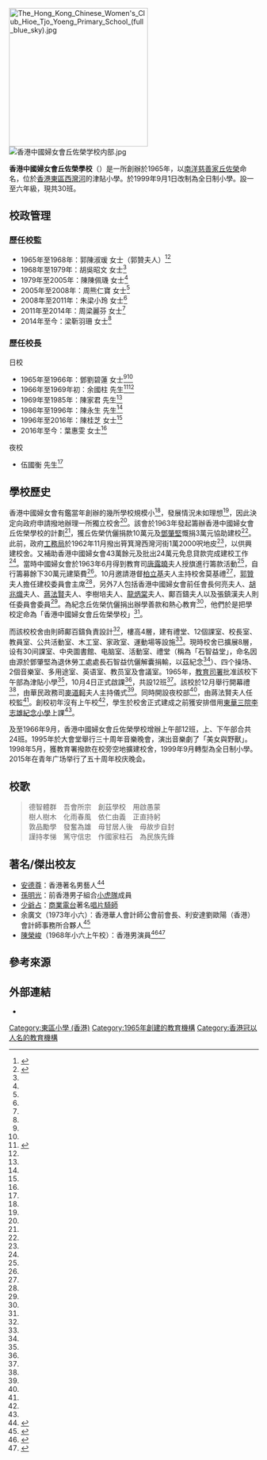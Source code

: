 {{Infobox School
| name = 香港中國婦女會丘佐榮學校
|other_name = The Hong Kong Chinese Women's Club Hioe Tjo Yoeng Primary School 
| image = [[File:The_H.K.C.W.C._Hioe_Tjo_Yoeng_Primary_School's_crest.png|250px]]
| motto = 博學篤志 
| established = 1965年
| type = [[津貼小學|津貼小學]]
| affiliation = [[香港中國婦女會|香港中國婦女會]] 
| district =[[東區_(香港)|東區]]
| grades = 小一至小六
| superintendent = 梁靳羽珊女士
| principal = 葉惠雯女士
| religion = 
| dean =
| college = 
| cs = 
| staff =  
| conference = 
| colors = 
| magazine = 
| location = 香港筲箕灣西灣河街61號 
| free_label =
| free_text = 
| free_label2 = 
| free_text2 = 
| free_label3 =
| free_text3 = 
| information = (+852) 25602051
| fax = (+852) 25689445
| mail = info@hkcwc-htyps.edu.hk
| website = [http://www.hkcwc-htyps.edu.hk http://www.hkcwc-htyps.edu.hk]
}}

[[File:The_Hong_Kong_Chinese_Women's_Club_Hioe_Tjo_Yoeng_Primary_School_(full_blue_sky).jpg|280px]]
[[File:香港中國婦女會丘佐榮学校内部.jpg|thumb]]

'''香港中國婦女會丘佐榮學校'''（{{lang-en|The Hong Kong Chinese Women's Club Hioe Tjo Yoeng Primary School}}）是一所創辦於1965年，以[[南洋|南洋]][[慈善家|慈善家]][[丘佐榮|丘佐榮]]命名，位於[[香港|香港]][[東區_(香港)|東區]][[西灣河|西灣河]]的津貼小學。於1999年9月1日改制為全日制小學。設一至六年級，現共30班。

==校政管理==
===歷任校監===
*1965年至1968年：郭陳淑瑗 女士（郭贊夫人）<ref name="香港中國婦女會丘佐榮校開幕">{{cite news |title=香港中國婦女會丘佐榮校開幕 |url=https://mmis.hkpl.gov.hk/coverpage/-/coverpage/view?_coverpage_WAR_mmisportalportlet_hsf=%E7%95%A2%E6%A5%AD%E7%A6%AE&p_r_p_-1078056564_c=QF757YsWv5%2BakvA8rFW5Ej7yS27GMO88&_coverpage_WAR_mmisportalportlet_o=851&_coverpage_WAR_mmisportalportlet_actual_q=%28%20verbatim_dc.collection%3A%28%22Old%5C%20HK%5C%20Newspapers%22%29%20%29%20AND+%28%20%28%20allTermsMandatory%3A%28true%29%20OR+all_dc.title%3A%28%E7%95%A2%E6%A5%AD%E7%A6%AE%29%20OR+all_dc.creator%3A%28%E7%95%A2%E6%A5%AD%E7%A6%AE%29%20OR+all_dc.contributor%3A%28%E7%95%A2%E6%A5%AD%E7%A6%AE%29%20OR+all_dc.subject%3A%28%E7%95%A2%E6%A5%AD%E7%A6%AE%29%20OR+fulltext%3A%28%E7%95%A2%E6%A5%AD%E7%A6%AE%29%20OR+all_dc.description%3A%28%E7%95%A2%E6%A5%AD%E7%A6%AE%29%20%29%20%29&_coverpage_WAR_mmisportalportlet_sort_field=dc.publicationdate_bsort&_coverpage_WAR_mmisportalportlet_sort_order=desc&_coverpage_WAR_mmisportalportlet_filter=dc.publicationdate_dt%3A%5B1960-01-01T00%3A00%3A00Z+TO+1969-12-31T15%3A59%3A59Z%5D |page=15 |language= |publisher=華僑日報 | date=1965-12-07 |accessdate=2022-03-24 |quote= }}</ref><ref name="歷任校監及校長">{{cite web |url=https://www.hkcwc-htyps.edu.hk/CustomPage/paragraphGroup.aspx?ct=customPage&webPageId=39&pageId=62&nnnid=27 |title=歷任校監及校長 |website= |language= |author=香港中國婦女會丘佐榮學校 |date= |access-date=2022-03-24 |quote=}}</ref>
*1968年至1979年：胡吳昭文 女士<ref name="歷任校監及校長" />
*1979年至2005年：陳陳佩璣 女士<ref name="歷任校監及校長" />
*2005年至2008年：周熊仁寶 女士<ref name="歷任校監及校長" />
*2008年至2011年：朱梁小玲 女士<ref name="歷任校監及校長" />
*2011年至2014年：周梁麗芬 女士<ref name="歷任校監及校長" />
*2014年至今：梁靳羽珊 女士<ref name="歷任校監及校長" />

===歷任校長===
;日校
*1965年至1966年：鄧劉碧蓮 女士<ref name="香港中國婦女會丘佐榮校開幕" /><ref name="歷任校監及校長" />
*1966年至1969年初：余國柱 先生<ref>{{cite news |url=https://mmis.hkpl.gov.hk/coverpage/-/coverpage/view?_coverpage_WAR_mmisportalportlet_hsf=%E7%95%A2%E6%A5%AD%E7%A6%AE&p_r_p_-1078056564_c=QF757YsWv5%2BakvA8rFW5Eu20HSRz2hYa&_coverpage_WAR_mmisportalportlet_o=316&_coverpage_WAR_mmisportalportlet_actual_q=%28%20verbatim_dc.collection%3A%28%22Old%5C%20HK%5C%20Newspapers%22%29%20%29%20AND+%28%20%28%20allTermsMandatory%3A%28true%29%20OR+all_dc.title%3A%28%E7%95%A2%E6%A5%AD%E7%A6%AE%29%20OR+all_dc.creator%3A%28%E7%95%A2%E6%A5%AD%E7%A6%AE%29%20OR+all_dc.contributor%3A%28%E7%95%A2%E6%A5%AD%E7%A6%AE%29%20OR+all_dc.subject%3A%28%E7%95%A2%E6%A5%AD%E7%A6%AE%29%20OR+fulltext%3A%28%E7%95%A2%E6%A5%AD%E7%A6%AE%29%20OR+all_dc.description%3A%28%E7%95%A2%E6%A5%AD%E7%A6%AE%29%20%29%20%29&_coverpage_WAR_mmisportalportlet_sort_field=dc.publicationdate_bsort&_coverpage_WAR_mmisportalportlet_sort_order=desc&_coverpage_WAR_mmisportalportlet_filter=dc.publicationdate_dt%3A%5B1960-01-01T00%3A00%3A00Z+TO+1969-12-31T15%3A59%3A59Z%5D |title=丘佐榮日夜校 第二屆畢業禮 |page=14 |language= |publisher=華僑日報 |date=1968-07-12 |access-date=2022-03-06 |quote=}}</ref><ref name="歷任校監及校長" />
*1969年至1985年：陳家君 先生<ref name="歷任校監及校長" />
*1986年至1996年：陳永生 先生<ref name="歷任校監及校長" /> 
*1996年至2016年：陳桂芝 女士<ref name="歷任校監及校長" />
*2016年至今：葉惠雯 女士<ref name="歷任校監及校長" />

;夜校
*伍國衡 先生<ref name="香港中國婦女會丘佐榮校開幕" />

== 學校歷史 ==
香港中國婦女會有鑑當年創辦的幾所學校規模小<ref name="香港中國婦女會丘佐榮校開幕" />，發展情況未如理想<ref name="香港中國婦女會丘佐榮校開幕" />，因此決定向政府申請撥地辦理一所獨立校舍<ref name="香港中國婦女會丘佐榮校開幕" />。該會於1963年發起籌辦香港中國婦女會丘佐榮學校的計劃<ref name="香港中國婦女會丘佐榮校開幕" />，獲丘佐榮伉儷捐款10萬元及[[鄧肇堅|鄧肇堅]]慨捐3萬元協助建校<ref name="香港中國婦女會丘佐榮校開幕" />。此前，政府[[工務局|工務局]]於1962年11月撥出筲箕灣西灣河街1萬2000呎地皮<ref name="香港中國婦女會丘佐榮校開幕" />，以供興建校舍。又補助香港中國婦女會43萬餘元及批出24萬元免息貸款完成建校工作<ref name="香港中國婦女會丘佐榮校開幕" />。當時中國婦女會於1963年6月得到教育司[[唐露曉|唐露曉]]夫人授旗進行籌款活動<ref name="香港中國婦女會丘佐榮校開幕" />，自行籌募餘下30萬元建築費<ref name="香港中國婦女會丘佐榮校開幕" />。10月邀請港督[[柏立基|柏立基]]夫人主持校舍莫基禮<ref name="香港中國婦女會丘佐榮校開幕" />，[[郭贊|郭贊]]夫人擔任建校委員會主席<ref name="香港中國婦女會丘佐榮校開幕" />，另外7人包括香港中國婦女會前任會長何亮夫人、[[胡兆熾|胡兆熾]]夫人、[[蔣法賢|蔣法賢]]夫人、李樹培夫人、[[龍炳棠|龍炳棠]]夫人、鄺百鑄夫人以及張鎮漢夫人則任委員會委員<ref name="香港中國婦女會丘佐榮校開幕" />。為紀念丘佐榮伉儷捐出辦學善款和熱心教育<ref name="香港中國婦女會丘佐榮校開幕" />，他們於是把學校定命為「香港中國婦女會丘佐榮學校」<ref name="香港中國婦女會丘佐榮校開幕" />。

而該校校舍由則師鄺百鑄負責設計<ref name="香港中國婦女會丘佐榮校開幕" />，樓高4層，建有禮堂、12個課室、校長室、教員室、公共活動室、木工室、家政室、運動場等設施<ref name="香港中國婦女會丘佐榮校開幕" />。現時校舍已擴展8層，设有30间課室、中央圖書館、电脑室、活動室、禮堂（稱為「石智益堂」，命名因由源於鄧肇堅為退休勞工處處長石智益伉儷解囊捐輸，以茲紀念<ref name="香港中國婦女會丘佐榮校開幕" />）、四个操场、2個音樂室、多用途室、英语室、教员室及會議室。1965年，[[教育局_(香港)|教育司署]]批准該校下午部為津貼小學<ref name="香港中國婦女會丘佐榮校開幕" />，10月4日正式啟課<ref name="香港中國婦女會丘佐榮校開幕" />，共設12班<ref name="香港中國婦女會丘佐榮校開幕" />。該校於12月舉行開幕禮<ref name="香港中國婦女會丘佐榮校開幕" />，由華民政務司[[麥道軻|麥道軻]]夫人主持儀式<ref name="香港中國婦女會丘佐榮校開幕" />。同時開設夜校部<ref name="香港中國婦女會丘佐榮校開幕" />，由蔣法賢夫人任校監<ref name="香港中國婦女會丘佐榮校開幕" />。創校初年沒有上午校<ref name="香港中國婦女會丘佐榮校開幕" />，學生於校舍正式建成之前獲安排借用[[東華三院李志雄紀念小學|東華三院李志雄紀念小學]]上課<ref name="香港中國婦女會丘佐榮校開幕" />。

及至1966年9月，香港中國婦女會丘佐榮學校增辦上午部12班，上、下午部合共24班。1995年於大會堂舉行三十周年音樂晚會，演出音樂劇了「美女與野獸」。1998年5月，獲教育署撥款在校旁空地擴建校舍，1999年9月轉型為全日制小學。2015年在青年广场举行了五十周年校庆晚会。

==校歌==
<blockquote>
德智體群　吾會所宗　創茲學校　用啟愚蒙<br />樹人樹木　化雨春風　依仁由義　正直持躬<br />敦品勵學　發奮為雄　毋甘居人後　毋故步自封<br />謹持孝悌　篤守信忠　作國家柱石　為民族先鋒
</blockquote>

==著名/傑出校友==	
*[[安德尊|安德尊]]：香港著名男藝人<ref>{{web reference|URL=http://hkcwc-htyps.edu.hk/index.php?lv=3&showPageID=248|title=新春滿載當年情|work=香港中國婦女會丘佐榮學校校友會|year=2006年|date=2月4日|accessdate=2019-02-01|archive-date=2019-05-20|archive-url=https://web.archive.org/web/20190520114402/http://hkcwc-htyps.edu.hk/index.php?lv=3&showPageID=248|dead-url=no}}</ref>
*[[孫明光|孫明光]]：前香港男子組合[[小虎隊|小虎隊]]成員
*[[少爺占|少爺占]]：[[商業電台|商業電台]]著名[[唱片騎師|唱片騎師]]
*余廣文（1973年小六）：香港華人會計師公會前會長、利安達劉歐陽（香港）會計師事務所合夥人<ref>{{cite web |url=https://www.hkcwc-htyps.edu.hk/CustomPage/5/%E7%AC%AC%E4%B8%83%E5%B1%86%E6%A0%A1%E5%8F%8B%E6%A0%A1%E8%91%A3(%E8%A3%9C%E9%81%B8)%E5%80%99%E9%81%B8%E4%BA%BA%E8%B3%87%E6%96%99.pdf |title=第七屆校友校董(補選)候選人資料 余廣文 |website= |language= |author=香港中國婦女會丘佐榮學校校友會 |date=2021 |access-date=2022-03-24 |quote=}}</ref>
*[[陳榮峻|陳榮峻]]（1968年小六上午校）：香港男演員<ref>{{cite news |title=丘佐榮日夜校 第二屆畢業禮 |url=https://mmis.hkpl.gov.hk/coverpage/-/coverpage/view?_coverpage_WAR_mmisportalportlet_hsf=%E7%95%A2%E6%A5%AD%E7%A6%AE&p_r_p_-1078056564_c=QF757YsWv5%2BakvA8rFW5Eu20HSRz2hYa&_coverpage_WAR_mmisportalportlet_o=316&_coverpage_WAR_mmisportalportlet_actual_q=%28%20verbatim_dc.collection%3A%28%22Old%5C%20HK%5C%20Newspapers%22%29%20%29%20AND+%28%20%28%20allTermsMandatory%3A%28true%29%20OR+all_dc.title%3A%28%E7%95%A2%E6%A5%AD%E7%A6%AE%29%20OR+all_dc.creator%3A%28%E7%95%A2%E6%A5%AD%E7%A6%AE%29%20OR+all_dc.contributor%3A%28%E7%95%A2%E6%A5%AD%E7%A6%AE%29%20OR+all_dc.subject%3A%28%E7%95%A2%E6%A5%AD%E7%A6%AE%29%20OR+fulltext%3A%28%E7%95%A2%E6%A5%AD%E7%A6%AE%29%20OR+all_dc.description%3A%28%E7%95%A2%E6%A5%AD%E7%A6%AE%29%20%29%20%29&_coverpage_WAR_mmisportalportlet_sort_field=dc.publicationdate_bsort&_coverpage_WAR_mmisportalportlet_sort_order=desc&_coverpage_WAR_mmisportalportlet_filter=dc.publicationdate_dt%3A%5B1960-01-01T00%3A00%3A00Z+TO+1969-12-31T15%3A59%3A59Z%5D |page=14 |language= |publisher=華僑日報 | date=1968-07-12 |accessdate=2022-05-01 |quote= }}</ref><ref>{{cite web |url=https://web.archive.org/web/20220501131459/https://i.imgur.com/GfRW6Yq.jpg |title=香港中國婦女會丘佐榮學校第二屆上午校畢業生合照，由上至下第1排左8者為陳榮峻 |website= |language= |author=新中照相 |date=1968-07-11 |access-date=2022-05-01 |quote=}}</ref>

==參考來源==
{{reflist}}

==外部連結==
* {{Official|http://www.hkcwc-htyps.edu.hk/}}

[[Category:東區小學_(香港)|Category:東區小學 (香港)]]
[[Category:1965年創建的教育機構|Category:1965年創建的教育機構]]
[[Category:香港冠以人名的教育機構|Category:香港冠以人名的教育機構]]